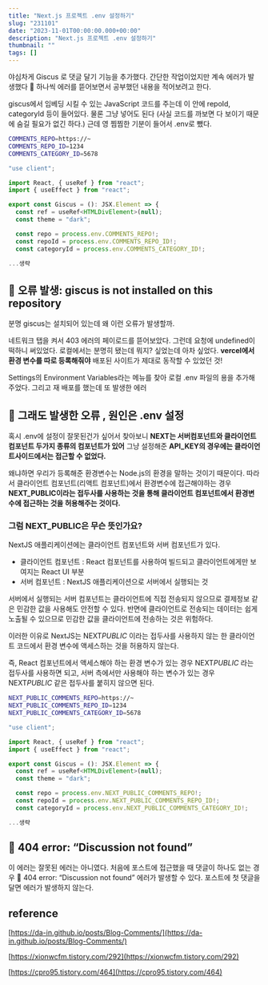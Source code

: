 ```yaml
---
title: "Next.js 프로젝트 .env 설정하기"
slug: "231101"
date: "2023-11-01T00:00:00.000+00:00"
description: "Next.js 프로젝트 .env 설정하기"
thumbnail: ""
tags: []
---
```


야심차게 Giscus 로 댓글 달기 기능을 추가했다. 간단한 작업이었지만 계속 에러가 발생했다 🤔 하나씩 에러를 뜯어보면서 공부했던 내용을 적어보려고 한다.

giscus에서 임베딩 시킬 수 있는 JavaScript 코드를 주는데 이 안에 repoId, categoryId 등이 들어있다. 물론 그냥 넣어도 된다 (사실 코드를 까보면 다 보이기 때문에 숨길 필요가 없긴 하다.) 근데 영 찜찜한 기분이 들어서 .env로 뺐다.

```bash
COMMENTS_REPO=https://~
COMMENTS_REPO_ID=1234
COMMENTS_CATEGORY_ID=5678
```

```javascript
"use client";

import React, { useRef } from "react";
import { useEffect } from "react";

export const Giscus = (): JSX.Element => {
  const ref = useRef<HTMLDivElement>(null);
  const theme = "dark";

  const repo = process.env.COMMENTS_REPO!;
  const repoId = process.env.COMMENTS_REPO_ID!;
  const categoryId = process.env.COMMENTS_CATEGORY_ID!;

...생략
```

## 🚨 오류 발생: giscus is not installed on this repository

분명 giscus는 설치되어 있는데 왜 이런 오류가 발생할까.

네트워크 탭을 켜서 403 에러의 페이로드를 뜯어보았다. 그런데 요청에 undefined이 떡하니 써있었다. 로컬에서는 분명히 됐는데 뭐지? 싶었는데 아차 싶었다. **vercel에서 환경 변수를 따로 등록해줘야** 배포된 사이트가 제대로 동작할 수 있었던 것!

Settings의 Environment Variables라는 메뉴를 찾아 로컬 .env 파일의 용을 추가해주었다. 그리고 재 배포를 했는데 또 발생한 에러

## 🚨 그래도 발생한 오류 , 원인은 .env 설정

혹시 .env에 설정이 잘못된건가 싶어서 찾아보니 **NEXT는 서버컴포넌트와 클라이언트컴포넌트 두가지 종류의 컴포넌트가 있어** 그냥 설정해준 **API_KEY의 경우에는 클라이언트사이드에서는 접근할 수 없었다.**

왜냐하면 우리가 등록해준 환경변수는 Node.js의 환경을 말하는 것이기 때문이다. 따라서 클라이언트 컴포넌트(리액트 컴포넌트)에서 환경변수에 접근해야하는 경우 **NEXT_PUBLIC이라는 접두사를 사용하는 것을 통해 클라이언트 컴포넌트에서 환경변수에 접근하는 것을 허용해주는 것이다.**

### 그럼 **NEXT_PUBLIC은 무슨 뜻인가요?**

NextJS 애플리케이션에는 클라이언트 컴포넌트와 서버 컴포넌트가 있다.

- 클라이언트 컴포넌트 : React 컴포넌트를 사용하여 빌드되고 클라이언트에게만 보여지는 React UI 부분
- 서버 컴포넌트 : NextJS 애플리케이션으로 서버에서 실행되는 것

서버에서 실행되는 서버 컴포넌트는 클라이언트에 직접 전송되지 않으므로 결제정보 같은 민감한 값을 사용해도 안전할 수 있다. 반면에 클라이언트로 전송되는 데이터는 쉽게 노출될 수 있으므로 민감한 값을 클라이언트에 전송하는 것은 위험하다.

이러한 이유로 NextJS는 NEXT*PUBLIC* 이라는 접두사를 사용하지 않는 한 클라이언트 코드에서 환경 변수에 액세스하는 것을 허용하지 않는다.

즉, React 컴포넌트에서 액세스해야 하는 환경 변수가 있는 경우 NEXT*PUBLIC* 라는 접두사를 사용하면 되고, 서버 측에서만 사용해야 하는 변수가 있는 경우  NEXT*PUBLIC* 같은 접두사를 붙히지 않으면 된다.

```bash
NEXT_PUBLIC_COMMENTS_REPO=https://~
NEXT_PUBLIC_COMMENTS_REPO_ID=1234
NEXT_PUBLIC_COMMENTS_CATEGORY_ID=5678
```

```javascript
"use client";

import React, { useRef } from "react";
import { useEffect } from "react";

export const Giscus = (): JSX.Element => {
  const ref = useRef<HTMLDivElement>(null);
  const theme = "dark";

  const repo = process.env.NEXT_PUBLIC_COMMENTS_REPO!;
  const repoId = process.env.NEXT_PUBLIC_COMMENTS_REPO_ID!;
  const categoryId = process.env.NEXT_PUBLIC_COMMENTS_CATEGORY_ID!;

...생략
```

## 🚨 404 error: “Discussion not found”

이 에러는 잘못된 에러는 아니였다. 처음에 포스트에 접근했을 때 댓글이 하나도 없는 경우 🚨 404 error: “Discussion not found” 에러가 발생할 수 있다. 포스트에 첫 댓글을 달면 에러가 발생하지 않는다.

## reference

[https://da-in.github.io/posts/Blog-Comments/](https://da-in.github.io/posts/Blog-Comments/)

[https://xionwcfm.tistory.com/292](https://xionwcfm.tistory.com/292)

[https://cpro95.tistory.com/464](https://cpro95.tistory.com/464)